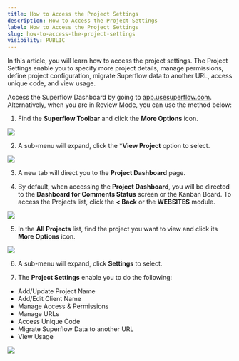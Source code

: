 ```yaml
---
title: How to Access the Project Settings
description: How to Access the Project Settings
label: How to Access the Project Settings
slug: how-to-access-the-project-settings
visibility: PUBLIC
---
```


In this article, you will learn how to access the project settings. The Project Settings enable you to specify more project details, manage permissions, define project configuration, migrate Superflow data to another URL, access unique code, and view usage.

Access the Superflow Dashboard by going to [app.usesuperflow.com](app.usesuperflow.com). Alternatively, when you are in Review Mode, you can use the method below:

1. Find the **Superflow Toolbar** and click the **More Options** icon.


![](https://cdn.hashnode.com/res/hashnode/image/upload/v1733131835055/7wB0vNvxr.png?auto=format)
 

2. A sub-menu will expand, click the ***View Project** option to select.


![](https://cdn.hashnode.com/res/hashnode/image/upload/v1733131835055/7wB0vNvxr.png?auto=format)
 

3. A new tab will direct you to the **Project Dashboard** page.

4. By default, when accessing the **Project Dashboard**, you will be directed to the **Dashboard for Comments Status** screen or the Kanban Board. To access the Projects list, click the **< Back** or the **WEBSITES** module.


![](https://cdn.hashnode.com/res/hashnode/image/upload/v1733132260982/zGIIhTkuV.png?auto=format)
 

5. In the **All Projects** list, find the project you want to view and click its **More Options** icon.



![](https://cdn.hashnode.com/res/hashnode/image/upload/v1733132321473/k_SZzCdkL.png?auto=format)
 

6. A sub-menu will expand, click **Settings** to select.

7. The **Project Settings** enable you to do the following:
- Add/Update Project Name
- Add/Edit Client Name
- Manage Access & Permissions
- Manage URLs
- Access Unique Code
- Migrate Superflow Data to another URL
- View Usage


![](https://cdn.hashnode.com/res/hashnode/image/upload/v1733132341815/luMzVMBJN.png?auto=format)
 





